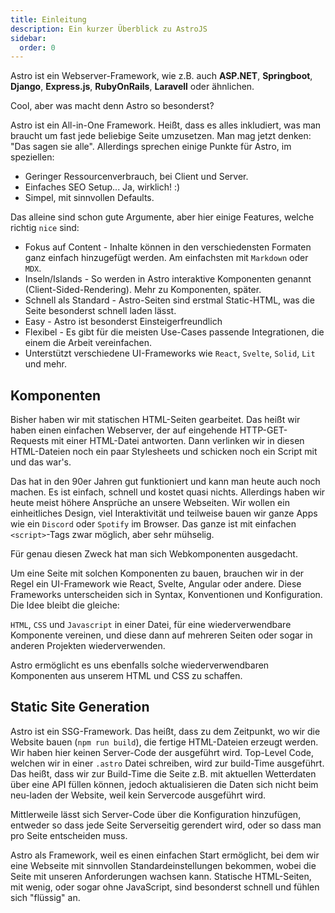 ```yaml
---
title: Einleitung
description: Ein kurzer Überblick zu AstroJS
sidebar:
  order: 0
---
```


Astro ist ein Webserver-Framework, wie z.B. auch **ASP.NET**, **Springboot**, **Django**, **Express.js**, **RubyOnRails**, **Laravell** oder ähnlichen.

Cool, aber was macht denn Astro so besonderst?

Astro ist ein All-in-One Framework. Heißt, dass es alles inkludiert, was man braucht um fast jede beliebige Seite umzusetzen. Man mag jetzt denken: "Das sagen sie alle".
Allerdings sprechen einige Punkte für Astro, im speziellen:

- Geringer Ressourcenverbrauch, bei Client und Server.
- Einfaches SEO Setup... Ja, wirklich! :)
- Simpel, mit sinnvollen Defaults.

Das alleine sind schon gute Argumente, aber hier einige Features, welche richtig `nice` sind:

- Fokus auf Content - Inhalte können in den verschiedensten Formaten ganz einfach hinzugefügt werden. Am einfachsten mit `Markdown` oder `MDX`.
- Inseln/Islands - So werden in Astro interaktive Komponenten genannt (Client-Sided-Rendering). Mehr zu Komponenten, später.
- Schnell als Standard - Astro-Seiten sind erstmal Static-HTML, was die Seite besonderst schnell laden lässt.
- Easy - Astro ist besonderst Einsteigerfreundlich
- Flexibel - Es gibt für die meisten Use-Cases passende Integrationen, die einem die Arbeit vereinfachen.
- Unterstützt verschiedene UI-Frameworks wie `React`, `Svelte`, `Solid`, `Lit` und mehr.

## Komponenten

Bisher haben wir mit statischen HTML-Seiten gearbeitet. Das heißt wir haben einen einfachen Webserver, der auf eingehende HTTP-GET-Requests mit einer HTML-Datei antworten. Dann verlinken wir in diesen HTML-Dateien noch ein paar Stylesheets und schicken noch ein Script mit und das war's.

Das hat in den 90er Jahren gut funktioniert und kann man heute auch noch machen. Es ist einfach, schnell und kostet quasi nichts.
Allerdings haben wir heute meist höhere Ansprüche an unsere Webseiten. Wir wollen ein einheitliches Design, viel Interaktivität und teilweise bauen wir ganze Apps wie ein `Discord` oder `Spotify` im Browser.
Das ganze ist mit einfachen `<script>`-Tags zwar möglich, aber sehr mühselig.

Für genau diesen Zweck hat man sich Webkomponenten ausgedacht.

Um eine Seite mit solchen Komponenten zu bauen, brauchen wir in der Regel ein UI-Framework wie React, Svelte, Angular oder andere. Diese Frameworks unterscheiden sich in Syntax, Konventionen und Konfiguration. Die Idee bleibt die gleiche:

`HTML`, `CSS` und `Javascript` in einer Datei, für eine wiederverwendbare Komponente vereinen, und diese dann auf mehreren Seiten oder sogar in anderen Projekten wiederverwenden.

Astro ermöglicht es uns ebenfalls solche wiederverwendbaren Komponenten aus unserem HTML und CSS zu schaffen.

## Static Site Generation

Astro ist ein SSG-Framework. Das heißt, dass zu dem Zeitpunkt, wo wir die Website bauen (`npm run build`), die fertige HTML-Dateien erzeugt werden. Wir haben hier keinen Server-Code der ausgeführt wird. Top-Level Code, welchen wir in einer `.astro` Datei schreiben, wird zur build-Time ausgeführt. Das heißt, dass wir zur Build-Time die Seite z.B. mit aktuellen Wetterdaten über eine API füllen können, jedoch aktualisieren die Daten sich nicht beim neu-laden der Website, weil kein Servercode ausgeführt wird.

Mittlerweile lässt sich Server-Code über die Konfiguration hinzufügen, entweder so dass jede Seite Serverseitig gerendert wird, oder so dass man pro Seite entscheiden muss.

Astro als Framework, weil es einen einfachen Start ermöglicht, bei dem wir eine Webseite mit sinnvollen Standardeinstellungen bekommen, wobei die Seite mit unseren Anforderungen wachsen kann. Statische HTML-Seiten, mit wenig, oder sogar ohne JavaScript, sind besonderst schnell und fühlen sich "flüssig" an.
